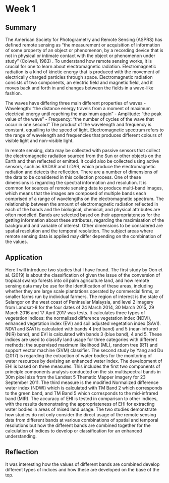 # Week 1 {.unnumbered}

## Summary 

The American Society for Photogrametry and Remote Sensing (ASPRS) has defined remote sensing as "the measurement or acquisition of information of some property of an object or phenomenon, by a recording device that is not in physical or intimate contact with the object or phenomenon under study" (Colwell, 1983) . To understand how remote sensing works, it is crucial for one to learn about electromagnetic radiation. Electromagnetic radiation is a kind of kinetic energy that is produced with the movement of electrically charged particles through space. Electromagnetic radiation consists of two components, an electric field and magnetic field, and it moves back and forth in and changes between the fields in a wave-like fashion.

The waves have differing three main different properties of waves 
- Wavelength: "the distance energy travels from a moment of maximum electrical energy until reaching the maximum again" 
- Amplitude: "the peak value of the wave" 
- Frequency: "the number of cycles of the wave that occur in one second"
The product of the wavelength and frequency is constant, equalling to the speed of light. Electromagnetic spectrum refers to the range of wavelength and frequencies that produces different colours of visible light and non-visible light.

In remote sensing, data may be collected with passive sensors that collect the electromagnetic radiation sourced from the Sun or other objects on the Earth and then reflected or emitted. It could also be collected using active sensors, such as RADAR and LiDAR, which produce the electromagnetic radiation and detects the reflection. There are a number of dimensions of the data to be considered in this collection process. One of these dimensions is regarding the spectral information and resolution. It is common for sources of remote sensing data to produce multi-band images, which means that the images are composed of multiple bands each comprised of a range of wavelengths on the electromagnetic spectrum. The relationship between the amount of electromagnetic radiation reflected in each of the bands and the biological, chemical, and physical attributes are often modelled. Bands are selected based on their appropriateness for the getting information about these attributes, regarding the maximisation of the background and variable of interest. Other dimensions to be considered are spatial resolution and the temporal resolution. The subject areas where remote sensing data is applied may differ depending on the combination of the values.

## Application 

Here I will introduce two studies that I have found. The first study by Oon et al. (2019) is about the classification of given the issue of the conversion of tropical swamp forests into oil palm agriculture land, and how remote sensing data may be use for the identification of these areas, including whether they are large scale plantations operated by commercial firms, or smaller farms run by individual farmers. The region of interest is the state of Selangor on the west coast of Peninsular Malaysia, and level 2 imagery from Landsat-8 for the four dates of 24 March 2014, 30 March 2015, 29 March 2016 and 17 April 2017 was tests. It calculates three types of vegetation indices: the normalized difference vegetation index (NDVI), enhanced vegetation index (EVI) and soil adjusted vegetation index (SAVI). NDVI and SAVI is calculated with bands 4 (red band) and 5 (near-infrared (NIR) band), and EVI is calculated with bands 3 (blue band), 4 and 5. These indices are used to classify land usage for three categories with different methods: the supervised maximum likelihood (ML), random tree (RT) and support vector machine (SVM) classifier. The second study by Yang and Du (2017) is regarding the extraction of water bodies for the monitoring of water resources by devising an enhanced water index. The development of EHI is based on three measures. This includes the first two components of principle components analysis conducted on the six multispectral bands in 30m pixel size from the Landsat 5 Thematic Mapper imagery for 23 September 2011. The third measure is the modified Normalized difference water index (NDWI) which is calculated with TM Band 2 which corresponds to the green band, and TM Band 5 which corresponds to the mid-infrared band (MIR). The accuracy of EHI is tested in comparison to other indices, with the results demonstrating the appropriateness of EHI for extracting water bodies in areas of mixed land usage. The two studies demonstrate how studies do not only consider the direct usage of the remote sensing data from different bands at various combinations of spatial and temporal resolutions but how the different bands are combined together for the calculation of indices to develop or classification for an enhanced understanding.

## Reflection 

 It was interesting how the values of different bands are combined develop different types of indices and how these are developed on the base of the top.
